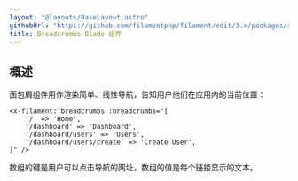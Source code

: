 ```yaml
---
layout: "@layouts/BaseLayout.astro"
githubUrl: "https://github.com/filamentphp/filament/edit/3.x/packages/support/docs/09-blade-components/02-breadcrumbs.md"
title: Breadcrumbs Blade 组件
---
```


## 概述

面包屑组件用作渲染简单、线性导航，告知用户他们在应用内的当前位置：

```blade
<x-filament::breadcrumbs :breadcrumbs="[
    '/' => 'Home',
    '/dashboard' => 'Dashboard',
    '/dashboard/users' => 'Users',
    '/dashboard/users/create' => 'Create User',
]" />
```

数组的键是用户可以点击导航的网址，数组的值是每个链接显示的文本。

